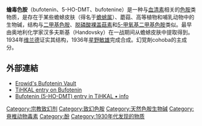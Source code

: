{{medical}}
{{drugbox |
| IUPAC_name = 3-(2-dimethylaminoethyl)-1''H''-indol-5-ol
| image = Bufotenin.svg
| image2 = Bufotenin-3d-sticks.png
| width = 140
| width2 = 150
| ChemSpiderID = 9839
| InChI = 1/C12H16N2O/c1-14(2)6-5-9-8-13-12-4-3-10(15)7-11(9)12/h3-4,7-8,13,15H,5-6H2,1-2H3
| InChIKey = VTTONGPRPXSUTJ-UHFFFAOYAH
| CAS_number = 487-93-4
| CAS_number_Ref={{cascite|correct|CAS}}
| ATC_prefix = none
| ATC_suffix = 
| PubChem = 10257
| IUPHAR_ligand = 144
| synonyms = 
| C=12 | H=16 | N=2 | O=1
| molecular_weight = 204.268 g/mol
| smiles = Oc1cc2c(cc1)ncc2CCN(C)C
| boiling_point = 320
| melting_point = 146
| melting_high = 147
| bioavailability = 
| protein_bound = 
| metabolism = 
| elimination_half-life =
| solubility =
| excretion = 
| pregnancy_AU =  
| pregnancy_US = 
| pregnancy_category =  
| legal_AU = 
| legal_CA = 
| legal_UK = 
| legal_US = Schedule I
| legal_status = 
| routes_of_administration = 非肠道
}}

'''蟾毒色胺'''（bufotenin、5-HO-DMT、bufotenine）是一种与[[血清素|血清素]]相关的[[色胺|色胺]]类物质，是存在于某些蟾蜍皮肤（得名于[[蟾蜍属|蟾蜍属]]）、蘑菇、高等植物和哺乳动物中的生物碱，结构与[[二甲基色胺|二甲基色胺]]、[[脱磷酸裸盖菇素|脱磷酸裸盖菇素]]和[[5-甲氧基二甲基色胺|5-甲氧基二甲基色胺]]类似。最早由奥地利化学家汉多夫斯基（Handovsky）在一战期间从蟾蜍皮肤中提取得到。1934年[[海因里希·维兰德|维兰德]]证实其结构，1936年[[星野敏雄|星野敏雄]]完成合成。幻覚剤cohoba的主成分。



==外部連結==
*[http://www.erowid.org/chemicals/bufotenin/bufotenin.shtml Erowid's Bufotenin Vault] {{Wayback|url=http://www.erowid.org/chemicals/bufotenin/bufotenin.shtml |date=20210512023356 }}
*[http://www.erowid.org/library/books_online/tihkal/tihkal19.shtml TiHKAL entry on Bufotenin] {{Wayback|url=http://www.erowid.org/library/books_online/tihkal/tihkal19.shtml |date=20210323135614 }}
*[http://tihkal.info/read.php?domain=tk&id=19 Bufotenin (5-HO-DMT) entry in TiHKAL • info] {{Wayback|url=http://tihkal.info/read.php?domain=tk&id=19 |date=20191017204300 }}

{{神经递质}}
{{Drug use}}
{{Hallucinogens}}

[[Category:宗教致幻剂|Category:宗教致幻剂]]
[[Category:致幻色胺|Category:致幻色胺]]
[[Category:天然色胺生物碱|Category:天然色胺生物碱]]
[[Category:脊椎动物毒素|Category:脊椎动物毒素]]
[[Category:酚|Category:酚]]
[[Category:1930年代发现的物质|Category:1930年代发现的物质]]